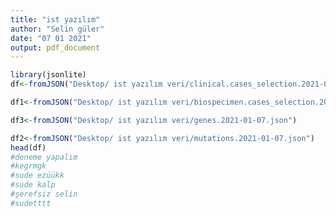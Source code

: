 ```yaml
---
title: "ist yazılım"
author: "Selin güler"
date: "07 01 2021"
output: pdf_document
---
```


```r
library(jsonlite)
df<-fromJSON("Desktop/ ist yazılım veri/clinical.cases_selection.2021-01-07.json")

df1<-fromJSON("Desktop/ ist yazılım veri/biospecimen.cases_selection.2021-01-07.json")

df3<-fromJSON("Desktop/ ist yazılım veri/genes.2021-01-07.json")

df2<-fromJSON("Desktop/ ist yazılım veri/mutations.2021-01-07.json")
head(df)
#deneme yapalım
#kegrmgk
#sude ezüükk
#sude kalp
#şerefsiz selin
#sudetttt
```
